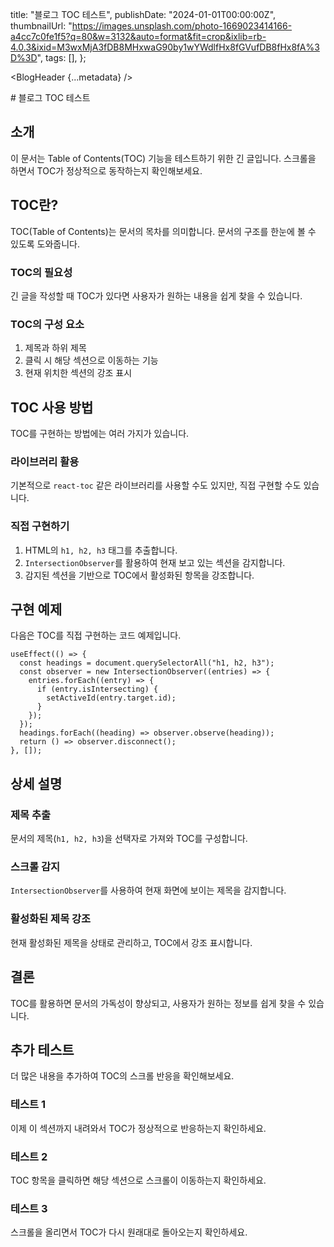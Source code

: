   title: "블로그 TOC 테스트",
  publishDate: "2024-01-01T00:00:00Z",
  thumbnailUrl:
    "https://images.unsplash.com/photo-1669023414166-a4cc7c0fe1f5?q=80&w=3132&auto=format&fit=crop&ixlib=rb-4.0.3&ixid=M3wxMjA3fDB8MHxwaG90by1wYWdlfHx8fGVufDB8fHx8fA%3D%3D",
  tags: [],
};

<BlogHeader {...metadata} />

<article className="blog-content-article">
# 블로그 TOC 테스트

## 소개

이 문서는 Table of Contents(TOC) 기능을 테스트하기 위한 긴 글입니다. 스크롤을 하면서 TOC가 정상적으로 동작하는지 확인해보세요.

## TOC란?

TOC(Table of Contents)는 문서의 목차를 의미합니다. 문서의 구조를 한눈에 볼 수 있도록 도와줍니다.

### TOC의 필요성

긴 글을 작성할 때 TOC가 있다면 사용자가 원하는 내용을 쉽게 찾을 수 있습니다.

### TOC의 구성 요소

1. 제목과 하위 제목
2. 클릭 시 해당 섹션으로 이동하는 기능
3. 현재 위치한 섹션의 강조 표시

## TOC 사용 방법

TOC를 구현하는 방법에는 여러 가지가 있습니다.

### 라이브러리 활용

기본적으로 `react-toc` 같은 라이브러리를 사용할 수도 있지만, 직접 구현할 수도 있습니다.

### 직접 구현하기

1. HTML의 `h1, h2, h3` 태그를 추출합니다.
2. `IntersectionObserver`를 활용하여 현재 보고 있는 섹션을 감지합니다.
3. 감지된 섹션을 기반으로 TOC에서 활성화된 항목을 강조합니다.

## 구현 예제

다음은 TOC를 직접 구현하는 코드 예제입니다.

```tsx
useEffect(() => {
  const headings = document.querySelectorAll("h1, h2, h3");
  const observer = new IntersectionObserver((entries) => {
    entries.forEach((entry) => {
      if (entry.isIntersecting) {
        setActiveId(entry.target.id);
      }
    });
  });
  headings.forEach((heading) => observer.observe(heading));
  return () => observer.disconnect();
}, []);
```

## 상세 설명

### 제목 추출

문서의 제목(`h1, h2, h3`)을 선택자로 가져와 TOC를 구성합니다.

### 스크롤 감지

`IntersectionObserver`를 사용하여 현재 화면에 보이는 제목을 감지합니다.

### 활성화된 제목 강조

현재 활성화된 제목을 상태로 관리하고, TOC에서 강조 표시합니다.

## 결론

TOC를 활용하면 문서의 가독성이 향상되고, 사용자가 원하는 정보를 쉽게 찾을 수 있습니다.

## 추가 테스트

더 많은 내용을 추가하여 TOC의 스크롤 반응을 확인해보세요.

### 테스트 1

이제 이 섹션까지 내려와서 TOC가 정상적으로 반응하는지 확인하세요.

### 테스트 2

TOC 항목을 클릭하면 해당 섹션으로 스크롤이 이동하는지 확인하세요.

### 테스트 3

스크롤을 올리면서 TOC가 다시 원래대로 돌아오는지 확인하세요.

</article>
